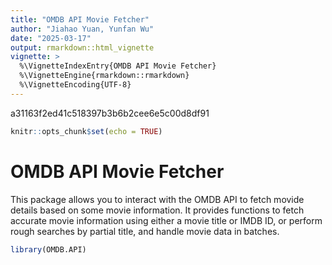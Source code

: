 ```yaml
---
title: "OMDB API Movie Fetcher"
author: "Jiahao Yuan, Yunfan Wu"
date: "2025-03-17"
output: rmarkdown::html_vignette
vignette: >
  %\VignetteIndexEntry{OMDB API Movie Fetcher}
  %\VignetteEngine{rmarkdown::rmarkdown}
  %\VignetteEncoding{UTF-8}
---
```

a31163f2ed41c518397b3b6b2cee6e5c00d8df91
```r
knitr::opts_chunk$set(echo = TRUE)
```

# OMDB API Movie Fetcher

This package allows you to interact with the OMDB API to fetch movide details based on some movie information. It provides functions to fetch accurate movie information using either a movie title or IMDB ID, or perform rough searches by partial title, and handle movie data in batches.

```r
library(OMDB.API)
```








